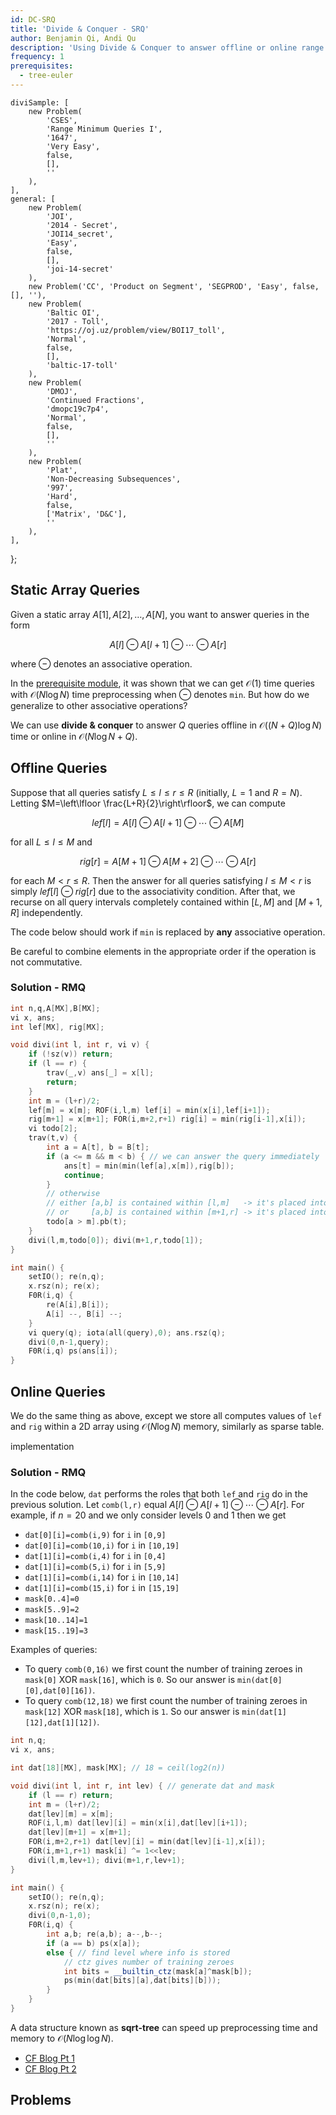 ```yaml
---
id: DC-SRQ
title: 'Divide & Conquer - SRQ'
author: Benjamin Qi, Andi Qu
description: 'Using Divide & Conquer to answer offline or online range queries on a static array.'
frequency: 1
prerequisites:
  - tree-euler
---
```


	diviSample: [
		new Problem(
			'CSES',
			'Range Minimum Queries I',
			'1647',
			'Very Easy',
			false,
			[],
			''
		),
	],
	general: [
		new Problem(
			'JOI',
			'2014 - Secret',
			'JOI14_secret',
			'Easy',
			false,
			[],
			'joi-14-secret'
		),
		new Problem('CC', 'Product on Segment', 'SEGPROD', 'Easy', false, [], ''),
		new Problem(
			'Baltic OI',
			'2017 - Toll',
			'https://oj.uz/problem/view/BOI17_toll',
			'Normal',
			false,
			[],
			'baltic-17-toll'
		),
		new Problem(
			'DMOJ',
			'Continued Fractions',
			'dmopc19c7p4',
			'Normal',
			false,
			[],
			''
		),
		new Problem(
			'Plat',
			'Non-Decreasing Subsequences',
			'997',
			'Hard',
			false,
			['Matrix', 'D&C'],
			''
		),
	],
};

## Static Array Queries

<FocusProblem problem={problems.diviSample[0]} />

Given a static array $A[1],A[2],\ldots,A[N]$, you want to answer queries in the form

$$
A[l]\ominus A[l+1]\ominus \cdots \ominus A[r]
$$

where $\ominus$ denotes an associative operation.

In the [prerequisite module](/gold/tree-euler#sparse-tables), it was shown that we can get $\mathcal{O}(1)$ time queries with $\mathcal{O}(N\log N)$ time preprocessing when $\ominus$ denotes `min`. But how do we generalize to other associative operations?

We can use **divide & conquer** to answer $Q$ queries offline in $\mathcal{O}((N+Q)\log N)$ time or online in $\mathcal{O}(N\log N+Q)$.

## Offline Queries

Suppose that all queries satisfy $L\le l\le r\le R$ (initially, $L=1$ and $R=N$). Letting $M=\left\lfloor \frac{L+R}{2}\right\rfloor$, we can compute

$$
lef[l]=A[l]\ominus A[l+1]\ominus \cdots \ominus A[M]
$$

for all $L\le l\le M$ and

$$
rig[r]=A[M+1]\ominus A[M+2] \ominus \cdots\ominus A[r]
$$

for each $M< r\le R$. Then the answer for all queries satisfying $l\le M< r$ is simply $lef[l]\ominus rig[r]$ due to the associativity condition. After that, we recurse on all query intervals completely contained within $[L,M]$ and $[M+1,R]$ independently.

The code below should work if `min` is replaced by **any** associative operation.

<Warning>

Be careful to combine elements in the appropriate order if the operation is not commutative.

</Warning>

### Solution - RMQ

```cpp
int n,q,A[MX],B[MX];
vi x, ans;
int lef[MX], rig[MX];

void divi(int l, int r, vi v) {
	if (!sz(v)) return;
	if (l == r) {
		trav(_,v) ans[_] = x[l];
		return;
	}
	int m = (l+r)/2;
	lef[m] = x[m]; ROF(i,l,m) lef[i] = min(x[i],lef[i+1]);
	rig[m+1] = x[m+1]; FOR(i,m+2,r+1) rig[i] = min(rig[i-1],x[i]);
	vi todo[2];
	trav(t,v) {
		int a = A[t], b = B[t];
		if (a <= m && m < b) { // we can answer the query immediately
			ans[t] = min(min(lef[a],x[m]),rig[b]);
			continue;
		}
		// otherwise
		// either [a,b] is contained within [l,m]   -> it's placed into todo[0]
		// or     [a,b] is contained within [m+1,r] -> it's placed into todo[1]
		todo[a > m].pb(t);
	}
	divi(l,m,todo[0]); divi(m+1,r,todo[1]);
}

int main() {
	setIO(); re(n,q);
	x.rsz(n); re(x);
	F0R(i,q) {
		re(A[i],B[i]);
		A[i] --, B[i] --;
	}
	vi query(q); iota(all(query),0); ans.rsz(q);
	divi(0,n-1,query);
	F0R(i,q) ps(ans[i]);
}
```

## Online Queries

We do the same thing as above, except we store all computes values of `lef` and `rig` within a 2D array using $\mathcal{O}(N\log N)$ memory, similarly as sparse table.

<Resources>
	<Resource
		source="Benq"
		url="https://github.com/bqi343/USACO/blob/master/Implementations/content/data-structures/Static%20Range%20Queries%20(9.1)/RangeQuery.h"
		title="RangeQuery"
	>
		implementation
	</Resource>
</Resources>

### Solution - RMQ

In the code below, `dat` performs the roles that both `lef` and `rig` do in the previous solution. Let `comb(l,r)` equal $A[l]\ominus A[l+1]\ominus \cdots \ominus A[r]$. For example, if $n=20$ and we only consider levels $0$ and $1$ then we get

- `dat[0][i]=comb(i,9)` for `i` in `[0,9]`
- `dat[0][i]=comb(10,i)` for `i` in `[10,19]`
- `dat[1][i]=comb(i,4)` for `i` in `[0,4]`
- `dat[1][i]=comb(5,i)` for `i` in `[5,9]`
- `dat[1][i]=comb(i,14)` for `i` in `[10,14]`
- `dat[1][i]=comb(15,i)` for `i` in `[15,19]`
- `mask[0..4]=0`
- `mask[5..9]=2`
- `mask[10..14]=1`
- `mask[15..19]=3`

Examples of queries:

- To query `comb(0,16)` we first count the number of training zeroes in `mask[0]` XOR `mask[16]`, which is `0`. So our answer is `min(dat[0][0],dat[0][16])`.
- To query `comb(12,18)` we first count the number of training zeroes in `mask[12]` XOR `mask[18]`, which is `1`. So our answer is `min(dat[1][12],dat[1][12])`.

```cpp
int n,q;
vi x, ans;

int dat[18][MX], mask[MX]; // 18 = ceil(log2(n))

void divi(int l, int r, int lev) { // generate dat and mask
	if (l == r) return;
	int m = (l+r)/2;
	dat[lev][m] = x[m];
	ROF(i,l,m) dat[lev][i] = min(x[i],dat[lev][i+1]);
	dat[lev][m+1] = x[m+1];
	FOR(i,m+2,r+1) dat[lev][i] = min(dat[lev][i-1],x[i]);
	FOR(i,m+1,r+1) mask[i] ^= 1<<lev;
	divi(l,m,lev+1); divi(m+1,r,lev+1);
}

int main() {
	setIO(); re(n,q);
	x.rsz(n); re(x);
	divi(0,n-1,0);
	F0R(i,q) {
		int a,b; re(a,b); a--,b--;
		if (a == b) ps(x[a]);
		else { // find level where info is stored
			// ctz gives number of training zeroes
			int bits = __builtin_ctz(mask[a]^mask[b]);
			ps(min(dat[bits][a],dat[bits][b]));
		}
	}
}
```

<Optional title="Faster Preprocessing">

A data structure known as **sqrt-tree** can speed up preprocessing time and memory to $\mathcal{O}(N\log \log N)$.

- [CF Blog Pt 1](http://codeforces.com/blog/entry/57046)
- [CF Blog Pt 2](http://codeforces.com/blog/entry/59092)

</Optional>

## Problems

<Problems problems={problems.general} />
